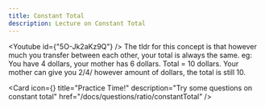 ```yaml
---
title: Constant Total
description: Lecture on Constant Total
---
```




<Youtube id={"5O-Jk2aKz9Q"} />
The tldr for this concept is that however much you transfer between each other, your
total is always the same. eg: You have 4 dollars, your mother has 6 dollars. Total
= 10 dollars. Your mother can give you 2/4/ however amount of dollars, the total
is still 10.

<Cards>

<Card
  icon={<FileQuestion />}
  title="Practice Time!"
  description="Try some questions on constant total"
  href="/docs/questions/ratio/constantTotal"
/>
</Cards>
